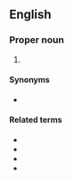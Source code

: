==English==

===Proper noun===
{{en-proper noun}}

# {{abbreviation of|en|2 Chronicles}}

====Synonyms====
* {{l|en|2 Chron.}}

====Related terms====
* {{l|en|Chr}}
* {{l|en|Chron.}}
* {{l|en|1 Chr}}
* {{l|en|1 Chron.}}